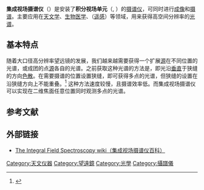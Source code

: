'''集成视场摄谱仪'''（{{lang|en|Integral Field Spectrograph}}）是安装了'''积分视场单元'''（{{lang|en|Integral Field Unit}}, {{lang|en|IFU}}）的[[摄谱仪|摄谱仪]]，可同时进行[[摄影|成像]]和[[光谱学|摄谱]]。主要应用在[[天文学|天文学]]、[[生物医学|生物医学]]、{{link-en|地球观测|Earth observation}}（[[遥感|遥感]]）等领域，用来获得高空间分辨率的[[光谱|光谱]]。

==基本特点==
随着大口径高分辨率望远镜的发展，我们越来越需要获得一个扩展[[光源|源]]在不同位置的光谱，或成团的点[[光源|源]]各自的光谱。之前获取这种光谱的方法是{{link-en|长缝分光|Long-slit spectroscopy}}，即光沿[[垂直|垂直]]于狭缝的方向[[色散|色散]]。在需要摄谱的位置设置狭缝，即可获得多点的光谱，但狭缝的设置在沿狭缝方向上不能重叠。<ref>{{Cite web
| last = Sloan
| first = Gregory C.
| title = Long-slit spectroscopy
| date = December 20, 2007
| url = http://isc.astro.cornell.edu/~sloan/research/longslit.html
| format = Website
| accessdate = August 7, 2011
| archive-date = 2016-03-04
| archive-url = https://web.archive.org/web/20160304001622/http://isc.astro.cornell.edu/~sloan/research/longslit.html
| dead-url = no
}}</ref>
这种方法速度较慢，且摄谱效率低。而集成视场摄谱仪可以实现在二维焦面任意位置同时观测多点的光谱。

==参考文献==
{{Reflist}}

==外部链接==
* [http://ifs.wikidot.com/  The Integral Field Spectroscopy wiki（集成视场摄谱仪百科）] {{Wayback|url=http://ifs.wikidot.com/ |date=20210517030354 }}

[[Category:天文仪器|Category:天文仪器]]
[[Category:望遠鏡|Category:望遠鏡]]
[[Category:光學|Category:光學]]
[[Category:攝譜儀|Category:攝譜儀]]